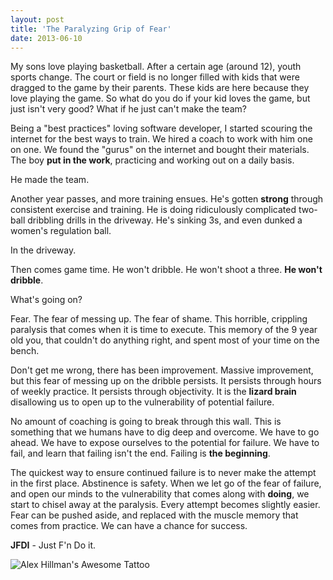 ```yaml
---
layout: post
title: 'The Paralyzing Grip of Fear'
date: 2013-06-10
---
```


My sons love playing basketball. After a certain age
(around 12), youth sports change. The court or field is no longer filled with
kids that were dragged to the game by their parents. These kids are here because
they love playing the game. So what do you do if your kid loves the game, but
just isn't very good? What if he just can't make the team?

Being a "best practices" loving software developer, I started scouring the
internet for the best ways to train. We hired a coach to work with him one on
one. We found the "gurus" on the internet and bought their materials. The boy
**put in the work**, practicing and working out on a daily basis.

He made the team.

Another year passes, and more training ensues. He's gotten **strong** through
consistent exercise and training. He is doing ridiculously
complicated two-ball dribbling drills in the driveway. He's sinking 3s, and even
dunked a women's regulation ball.

In the driveway.

Then comes game time. He won't dribble. He won't shoot a three. **He won't
dribble**.

What's going on?

Fear. The fear of messing up. The fear of shame. This horrible, crippling
paralysis that comes when it is time to execute. This memory of the 9 year old
you, that couldn't do anything right, and spent most of your time on the bench.

Don't get me wrong, there has been improvement. Massive improvement, but this
fear of messing up on the dribble persists. It persists through hours of weekly
practice. It persists through objectivity. It is the **lizard brain** disallowing
us to open up to the vulnerability of potential failure.

No amount of coaching is going to break through this wall. This is something
that we humans have to dig deep and overcome. We have to go ahead. We have to
expose ourselves to the potential for failure. We have to fail, and learn that
failing isn't the end. Failing is **the beginning**.

The quickest way to ensure continued failure is to never make the attempt in the
first place. Abstinence is safety. When we let go of the fear of failure, and
open our minds to the vulnerability that comes along with **doing**, we start to
chisel away at the paralysis. Every attempt becomes slightly easier. Fear can be
pushed aside, and replaced with the muscle memory that comes from practice. We
can have a chance for success.

**JFDI** - Just F'n Do it.

![Alex Hillman's Awesome
Tattoo](https://farm5.staticflickr.com/4124/5050135544_97d67cd23c_o.png)
